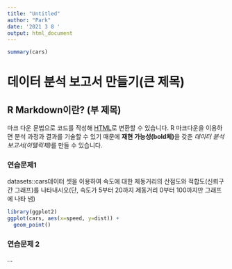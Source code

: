 ```yaml
---
title: "Untitled"
author: "Park"
date: '2021 3 8 '
output: html_document
---
```


```r
summary(cars)
```
# 데이터 분석 보고서 만들기(큰 제목)

## R Markdown이란? (부 제목)

마크 다운 문법으로 코드를 작성해 [HTML](https://ko.wikipedia.org/wiki/HTML)로 변환할 수 있습니다. R 마크다운을 이용하면 분석 과정과 결과를 기술할 수 있기 때문에 **재현 가능성(bold체)**을 갖춘 *데이터 분석 보고서(이텔릭체)*를 만들 수 있습니다.

### 연습문제1

datasets::cars데이터 셋을 이용하여 속도에 대한 제동거리의 산점도와 적합도(신뢰구간
그래프)를 나타내시오(단, 속도가 5부터 20까지 제동거리 0부터 100까지만 그래프에 나타
냄)

```r
library(ggplot2)
ggplot(cars, aes(x=speed, y=dist)) +
  geom_point()
```

### 연습문제 2

... 
